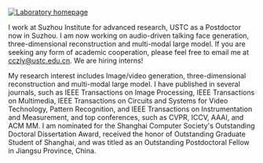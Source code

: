 [![Laboratory homepage](https://github.com/cczly/cczly.github.io/blob/main/public/log.png?raw=true)](https://scai.sz.ustc.edu.cn/main.htm)

I work at Suzhou Institute for advanced research, USTC as a Postdoctor now in Suzhou.
I am now working on audio-driven talking face generation, three-dimensional reconstruction and multi-modal large model. If you are seeking any form of academic cooperation, please feel free to email me at cczly@ustc.edu.cn. We are hiring interns!

My research interest includes Image/video generation, three-dimensional reconstruction and multi-modal large model. I have published in several journals, such as IEEE Transactions on Image Processing, IEEE Transactions on Multimedia, IEEE Transactions on Circuits and Systems for Video Technology, Pattern Recognition, and IEEE Transactions on Instrumentation and Measurement, and top conferences, such as CVPR, ICCV, AAAI, and ACM MM. I am nominated for the Shanghai Computer Society's Outstanding Doctoral Dissertation Award, received the honor of Outstanding Graduate Student of Shanghai, and was titled as an Outstanding Postdoctoral Fellow in Jiangsu Province, China.

